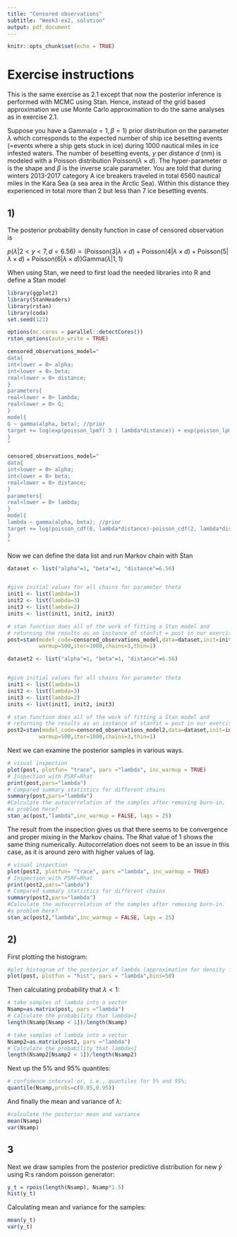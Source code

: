 ```yaml
---
title: "Censored observations"
subtitle: "Week3-ex2, solution"
output: pdf_document
---
```


```r
knitr::opts_chunk$set(echo = TRUE)
```

# Exercise instructions

This is the same exercise as 2.1 except that now the posterior inference is performed with MCMC using Stan. Hence, instead of the grid based approximation we use Monte Carlo approximation to do the same analyses as in exercise 2.1.

Suppose you have a $\text{Gamma}(\alpha=1,\beta=1)$ prior distribution on the parameter $\lambda$ which corresponds to the expected number of ship ice besetting events (=events where a ship gets stuck in ice) during 1000 nautical miles in ice infested waters. The number of besetting events, $y$ per distance $d$ (nm) is modeled with a Poisson distribution $\text{Poisson}(\lambda \times d)$.
The hyper-parameter $\alpha$ is the shape and $\beta$ is the inverse scale parameter. You are told that during winters 2013-2017 category A ice breakers traveled in total 6560 nautical miles in the Kara Sea (a sea area in the Arctic Sea). Within this distance they experienced in total more than 2 but less than 7 ice besetting events. 


\begin{itemize}
\item[1)] Implement the model with Stan and sample from the posterior of $\lambda$.
\begin{itemize}
\item[a)] Check for convergence visually and by calculating the PSRF statistics.
\item[b)] Calculate the autocorrelation of the samples.
\end{itemize}
\item[2)] Using the samples of $\lambda$ 
\begin{itemize}
\item[a)] draw the posterior density function of $\lambda$ and 
\item[b)] calculate the posterior probability that $\lambda<1$ and the 5\% and the 95\% quantiles.
\item[c)] calculate the posterior mean and variance of $\lambda$.
\end{itemize}
\item[3)] Draw samples from the posterior predictive distribution for new $\tilde{y}$ for a ship traveling 1500 nm distance and 
\begin{itemize}
\item[a)] draw histogram of samples from the posterior predictive distribution for $\tilde{y}$
\item[b)] Calculate the posterior predictive mean and variance of $\tilde{y}$
\end{itemize}
\end{itemize}


## 1)

The posterior probability density function in case of censored observation is 

$p(\lambda|2<y<7,d=6.56) \propto \left(\text{Poisson}(3|\lambda\times d)+\text{Poisson}(4|\lambda\times d)+\text{Poisson}(5|\lambda\times d)+\text{Poisson}(6|\lambda\times d)\right)\text{Gamma}(\lambda|1,1)$

When using Stan, we need to first load the needed libraries into R and define a Stan model

```r
library(ggplot2)
library(StanHeaders)
library(rstan)
library(coda)
set.seed(123)

options(mc.cores = parallel::detectCores())
rstan_options(auto_write = TRUE)

censored_observations_model="
data{
int<lower = 0> alpha;
int<lower = 0> beta;
real<lower = 0> distance;
}
parameters{
real<lower = 0> lambda;
real<lower = 0> G;
}
model{
G ~ gamma(alpha, beta); //prior
target += log(exp(poisson_lpmf( 3 | lambda*distance)) + exp(poisson_lpmf( 4 | lambda*distance)) + exp(poisson_lpmf( 5 | lambda*distance)) + exp(poisson_lpmf( 6 | lambda*distance))) + log(G);
}
"

```


```r
censored_observations_model="
data{
int<lower = 0> alpha;
int<lower = 0> beta;
real<lower = 0> distance;
}
parameters{
real<lower = 0> lambda;
}
model{
lambda ~ gamma(alpha, beta); //prior
target += log(poisson_cdf(6, lambda*distance)-poisson_cdf(2, lambda*distance));
}
"

```

Now we can define the data list and run Markov chain with Stan

```r
dataset <- list("alpha"=1, "beta"=1, "distance"=6.56)


#give initial values for all chains for parameter theta
init1 <- list(lambda=1)
init2 <- list(lambda=3)
init3 <- list(lambda=2)
inits <- list(init1, init2, init3)

# stan function does all of the work of fitting a Stan model and 
# returning the results as an instance of stanfit = post in our exercises.
post=stan(model_code=censored_observations_model,data=dataset,init=inits,
          warmup=500,iter=1000,chains=3,thin=1)
```


```r
dataset2 <- list("alpha"=1, "beta"=1, "distance"=6.56)


#give initial values for all chains for parameter theta
init1 <- list(lambda=1)
init2 <- list(lambda=3)
init3 <- list(lambda=2)
inits <- list(init1, init2, init3)

# stan function does all of the work of fitting a Stan model and 
# returning the results as an instance of stanfit = post in our exercises.
post2=stan(model_code=censored_observations_model2,data=dataset,init=inits,
          warmup=500,iter=1000,chains=3,thin=1)
```

Next we can examine the posterior samples in various ways.

```r
# visual inspection 
plot(post, plotfun= "trace", pars ="lambda", inc_warmup = TRUE)
# Inspection with PSRF=Rhat
print(post,pars="lambda")
# Compared summary statistics for different chains
summary(post,pars="lambda")
#Calculate the autocorrelation of the samples after removing burn-in.  Is autocorrelation
#a problem here?
stan_ac(post,"lambda",inc_warmup = FALSE, lags = 25)

```
The result from the inspection gives us that there seems to be convergence and proper mixing in the Markov chains. The Rhat value of 1 shows the same thing numerically. Autocorrelation does not seem to be an issue in this case, as it is around zero with higher values of lag.

```r
# visual inspection 
plot(post2, plotfun= "trace", pars ="lambda", inc_warmup = TRUE)
# Inspection with PSRF=Rhat
print(post2,pars="lambda")
# Compared summary statistics for different chains
summary(post2,pars="lambda")
#Calculate the autocorrelation of the samples after removing burn-in.  Is autocorrelation
#a problem here?
stan_ac(post2,"lambda",inc_warmup = FALSE, lags = 25)

```


## 2)

First plotting the histogram:

```r
#plot histogram of the posterior of lambda (approximation for density function)
plot(post, plotfun = "hist", pars = "lambda",bins=50)
```
Then calculating probability that $\lambda<1$:
```r
# take samples of lambda into a vector
Nsamp=as.matrix(post, pars ="lambda")
# Calculate the probability that lambda<1
length(Nsamp[Nsamp < 1])/length(Nsamp)
```

```r
# take samples of lambda into a vector
Nsamp2=as.matrix(post2, pars ="lambda")
# Calculate the probability that lambda<1
length(Nsamp2[Nsamp2 < 1])/length(Nsamp2)
```

Next up the 5% and 95% quantiles:
```r
# confidence interval or, i.e., quantiles for 5% and 95%:
quantile(Nsamp,probs=c(0.05,0.95))
```
And finally the mean and variance of $\lambda$:
```r
#calculate the posterior mean and variance
mean(Nsamp)
var(Nsamp)
```

## 3

Next we draw samples from the posterior predictive distribution for new $\tilde{y}$ using R:s random poisson generator:

```r

y_t = rpois(length(Nsamp), Nsamp*1.5)
hist(y_t)
```
Calculating mean and variance for the samples:
```r
mean(y_t)
var(y_t)

```





